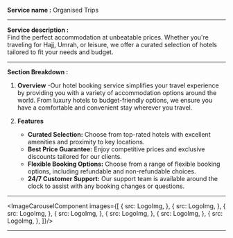 

**Service name :** Organised Trips

---

**Service description :**  
Find the perfect accommodation at unbeatable prices. Whether you're traveling for Hajj, Umrah, or leisure, we offer a curated selection of hotels tailored to fit your needs and budget.

---

**Section Breakdown :**

1. **Overview**
   -Our hotel booking service simplifies your travel experience by providing you with a variety of accommodation options around the world. From luxury hotels to budget-friendly options, we ensure you have a comfortable and convenient stay wherever you travel.

2. **Features**

   - **Curated Selection:** Choose from top-rated hotels with excellent amenities and proximity to key locations.
   - **Best Price Guarantee:** Enjoy competitive prices and exclusive discounts tailored for our clients.
   - **Flexible Booking Options:** Choose from a range of flexible booking options, including refundable and non-refundable choices.
   - **24/7 Customer Support:** Our support team is available around the clock to assist with any booking changes or questions.
   
---

<ImageCarouselComponent images={[
   {
      src: LogoImg,
   },
   {
      src: LogoImg,
   },
   {
      src: LogoImg,
   },
   {
      src: LogoImg,
   },
   {
      src: LogoImg,
   },
   {
      src: LogoImg,
   },
   {
      src: LogoImg,
   },
]}/>

---
